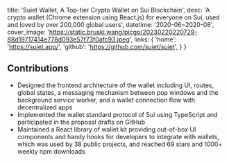   title: 'Suiet Wallet, A Top-tier Crypto Wallet on Sui Blockchain',
  desc: 'A crypto wallet (Chrome extension using React.js) for everyone on Sui, used and loved by over 200,000 global users',
  datetime: '2020-06~2020-08',
  cover_image: 'https://static.bruski.wang/picgo/20230220220729-88d19717414e778d093e57f73f0afc93.jpeg',
  links: {
    'home': 'https://suiet.app/',
    'github': 'https://github.com/suiet/suiet',
  }
}

## Contributions
- Designed the frontend architecture of the wallet including UI, routes, global states, a messaging mechanism between pop windows and the background service worker, and a wallet connection flow with decentralized apps
- Implemented the wallet standard protocol of Sui using TypeScript and participated in the proposal drafts on GitHub
- Maintained a React library of wallet kit providing out-of-box UI components and handy hooks for developers to integrate with wallets, which was used by 38 public projects, and reached 69 stars and 1000+ weekly npm downloads
